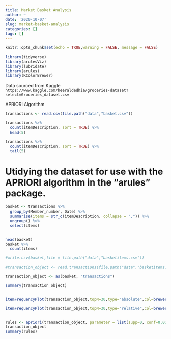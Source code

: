 ```yaml
---
title: Market Basket Analysis
author: ~
date: '2020-10-07'
slug: market-basket-analysis
categories: []
tags: []
---
```


```r
knitr::opts_chunk$set(echo = TRUE,warning = FALSE, message = FALSE)
```

```r
library(tidyverse)
library(arulesViz)
library(lubridate)
library(arules)
library(RColorBrewer)
```

Data sourced from Kaggle ``````https://www.kaggle.com/heeraldedhia/groceries-dataset?select=Groceries_dataset.csv``````

APRIORI Algorithm

```r
transactions <- read.csv(file.path("data","basket.csv"))

transactions %>% 
  count(itemDescription, sort = TRUE) %>% 
  head(5)

transactions %>% 
  count(itemDescription, sort = TRUE) %>% 
  tail(5)

```


# Utidying the dataset for use with the APRIORI algorithm in the "arules" package.

```r
basket <- transactions %>%
  group_by(Member_number, Date) %>%
  summarise(items = str_c(itemDescription, collapse = ",")) %>%
  ungroup() %>%
  select(items)


head(basket)
basket %>% 
  count(items)

#write.csv(basket,file = file.path("data","basketitems.csv"))

#transaction_object <- read.transactions(file.path("data","basketitems.csv"),sep = ",")

transaction_object <- as(basket, "transactions")

summary(transaction_object)


itemFrequencyPlot(transaction_object,topN=30,type="absolute",col=brewer.pal(8,'Pastel1'), main="Absolute Item Frequency Plot")

itemFrequencyPlot(transaction_object,topN=30,type="relative",col=brewer.pal(8,'Pastel1'), main="Absolute Item Frequency Plot")


rules <- apriori(transaction_object, parameter = list(supp=0, conf=0.01,minlen=2))
transaction_object
summary(rules)


```


